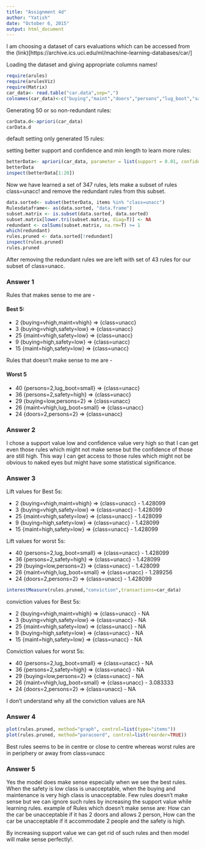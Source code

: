 ```yaml
---
title: "Assignment 4d"
author: "Yatish"
date: "October 6, 2015"
output: html_document
---
```


I am choosing a dataset of cars evaluations which can be accessed from the (link)[https://archive.ics.uci.edu/ml/machine-learning-databases/car/]

Loading the dataset and giving appropriate columns names!
```r
require(arules)
require(arulesViz)
require(Matrix)
car_data<- read.table("car.data",sep=",")
colnames(car_data)<-c("buying","maint","doors","persons","lug_boot","safety","class")

```

Generating 50 or so non-redundant rules:

```r
carData.d<-apriori(car_data)
carData.d
```
default setting only generated 15 rules:

setting better support and confidence and min length to learn more rules:
```r
betterData<- apriori(car_data, parameter = list(support = 0.01, confidence = 0.90, minlen = 3))
betterData
inspect(betterData[1:20])
```

Now we have learned a set of 347 rules, lets make a subset of rules class=unacc! and remove the redundant rules from this subset.

```r
data.sorted<- subset(betterData, items %in% "class=unacc")
Rulesdataframe<- as(data.sorted, "data.frame")
subset.matrix <- is.subset(data.sorted, data.sorted)
subset.matrix[lower.tri(subset.matrix, diag=T)] <- NA
redundant <- colSums(subset.matrix, na.rm=T) >= 1
which(redundant)
rules.pruned <- data.sorted[!redundant]
inspect(rules.pruned)
rules.pruned
```
After removing the redundant rules we are left with set of 43 rules for our subset of class=unacc.

### Answer 1
Rules that makes sense to me are - 

#### Best 5:

* 2 {buying=vhigh,maint=vhigh} => {class=unacc}
* 3 {buying=vhigh,safety=low} => {class=unacc}
* 25 {maint=vhigh,safety=low} => {class=unacc}
* 9 {buying=high,safety=low} => {class=unacc}
* 15 {maint=high,safety=low} => {class=unacc}

Rules that doesn't make sense to me are - 

#### Worst 5


* 40 {persons=2,lug_boot=small} => {class=unacc}
* 36 {persons=2,safety=high} => {class=unacc}
* 29 {buying=low,persons=2} => {class=unacc}
* 26 {maint=vhigh,lug_boot=small} => {class=unacc}
* 24 {doors=2,persons=2} => {class=unacc}


### Answer 2

I chose a support value low and confidence value very high so that I can get even those rules which might not make sense but the confidence of those are still high. This way I can get access to those rules which might not be obvious to naked eyes but might have some statistical significance.

### Answer 3

Lift values for Best 5s:

* 2 {buying=vhigh,maint=vhigh} => {class=unacc} - 1.428099
* 3 {buying=vhigh,safety=low} => {class=unacc} - 1.428099
* 25 {maint=vhigh,safety=low} => {class=unacc} - 1.428099
* 9 {buying=high,safety=low} => {class=unacc} - 1.428099
* 15 {maint=high,safety=low} => {class=unacc} - 1.428099

Lift values for worst 5s:

* 40 {persons=2,lug_boot=small} => {class=unacc} - 1.428099
* 36 {persons=2,safety=high} => {class=unacc} - 1.428099
* 29 {buying=low,persons=2} => {class=unacc} - 1.428099
* 26 {maint=vhigh,lug_boot=small} => {class=unacc} - 1.289256
* 24 {doors=2,persons=2} => {class=unacc} - 1.428099

```r
interestMeasure(rules.pruned,"conviction",transactions=car_data)
```

conviction values for Best 5s:

* 2 {buying=vhigh,maint=vhigh} => {class=unacc} - NA
* 3 {buying=vhigh,safety=low} => {class=unacc} - NA
* 25 {maint=vhigh,safety=low} => {class=unacc} - NA
* 9 {buying=high,safety=low} => {class=unacc} - NA
* 15 {maint=high,safety=low} => {class=unacc} - NA

Conviction values for worst 5s:

* 40 {persons=2,lug_boot=small} => {class=unacc} - NA
* 36 {persons=2,safety=high} => {class=unacc} - NA
* 29 {buying=low,persons=2} => {class=unacc} - NA
* 26 {maint=vhigh,lug_boot=small} => {class=unacc} - 3.083333 
* 24 {doors=2,persons=2} => {class=unacc} - NA

I don't understand why all the conviction values are NA

### Answer 4
```r
plot(rules.pruned, method="graph", control=list(type="items"))
plot(rules.pruned, method="paracoord", control=list(reorder=TRUE))
```



Best rules seems to be in centre or close to centre whereas worst rules are in periphery or away from class=unacc

### Answer 5
Yes the model does make sense especially when we see the best rules. When the safety is low class is unacceptable, when the buying and maintenance is very high class is unacceptable.
Few rules doesn't make sense but we can ignore such rules by increasing the support value while learning rules. example of Rules which doesn't make sense are: How can the car be unacceptable if it has 2 doors and allows 2 person, How can the car be unacceptable if it accommodate 2 people and the safety is high.

By increasing support value we can get rid of such rules and then model will make sense perfectly!.

